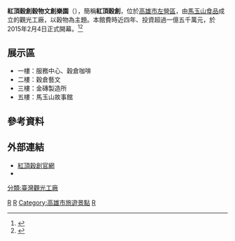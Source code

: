 {{Infobox Museum
 |name          = 紅頂穀創穀物文創樂園<br/>{{lang|en|Red Barn Factory & Tours.}}
 |image         =  
 |imagesize     =
 |caption       =  
 |map_type      = 
 |map_caption   = 
 |latitude      = 
 |longitude     = 
 |established   = 2015年2月4日
 |dissolved     = 
 |location      = {{ROC-TW}}<br>[[高雄市|高雄市]][[左營區|左營區]]民族一路709號
 |type          = 私立，產業博物館
 |visitors      = 
 |director      = 
 |curator       = 蔡國榮
 |publictransit = 
 |website       = https://www.redbarn709.com
}}
'''紅頂穀創穀物文創樂園'''（{{lang-en|Red Barn Factory & Tours.}}），簡稱'''紅頂穀創'''，位於[[高雄市|高雄市]][[左營區|左營區]]，由[[馬玉山食品|馬玉山食品]]成立的觀光工廠，以穀物為主題。本館費時近四年、投資超過一億五千萬元，於2015年2月4日正式開幕。<ref>{{Cite web |url=http://news.ltn.com.tw/news/local/paper/853550 |title=文創新據點 紅頂穀創拚觀光 |access-date=2015-11-23 |archive-date=2019-09-16 |archive-url=https://web.archive.org/web/20190916001653/https://news.ltn.com.tw/news/local/paper/853550 |dead-url=no }}</ref><ref>{{Cite web |url=http://www.nownews.com/n/2015/02/04/1595690 |title=馬玉山「紅頂穀創」開幕　許立明：持續推動高雄產業轉型 |access-date=2015-11-23 |archive-date=2015-12-15 |archive-url=https://web.archive.org/web/20151215092708/http://www.nownews.com/n/2015/02/04/1595690 |dead-url=no }}</ref>

==展示區==
* 一樓：服務中心、穀倉咖啡
* 二樓：穀倉藝文
* 三樓：金磚製造所
* 五樓：馬玉山故事館

==參考資料==
{{Reflist}}

==外部連結==
* [https://www.redbarn709.com 紅頂穀創官網] {{Wayback|url=https://www.redbarn709.com/ |date=20210320042514 }}
* {{facebook|redbarn709}}

[[Category:左營區|R]]
[[Category:高雄市文化|R]]
[[Category:高雄市旅遊景點|Category:高雄市旅遊景點]]
[[分類:臺灣觀光工廠|分類:臺灣觀光工廠]]
[[Category:2015年台灣建立|R]]